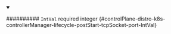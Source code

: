 
<details className="config-field" data-expandable="false" open>
<summary>

########## `IntVal` <span className="config-field-required" data-required="false">required</span> <span className="config-field-type">integer</span> <span className="config-field-default"></span> <span className="config-field-enum"></span> {#controlPlane-distro-k8s-controllerManager-lifecycle-postStart-tcpSocket-port-IntVal}



</summary>



</details>
